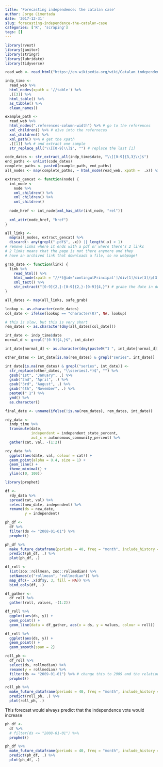 ---
title: 'Forecasting independence: the catalan case'
author: Jorge Cimentada
date: '2017-12-31'
slug: forecasting-independence-the-catalan-case
categories: ['R', 'scraping']
tags: []
---

```{r, message = FALSE, warning = FALSE}
library(rvest)
library(janitor)
library(stringr)
library(lubridate)
library(tidyverse)

read_web <- read_html("https://en.wikipedia.org/wiki/Catalan_independence_movement")

indp_time <-
  read_web %>%
  html_nodes(xpath = '//table') %>%
  .[[3]] %>%
  html_table() %>%
  as_tibble() %>%
  clean_names()

```

```{r}
example_path <-
  read_web %>%
  html_nodes(".references-column-width") %>% # go to the references
  xml_children() %>% # dive into the referneces
  xml_children() %>%
  xml_path() %>% # get the xpath
  .[[1]] %>% # and extract one sample
  str_replace_all("\\[[0-9]\\]$", "") # replace the last [1]
```

```{r}
code_dates <- str_extract_all(indp_time$date, "\\[[0-9]{3,3}\\]$")
end_paths <- unlist(code_dates)
complete_paths <- paste0(example_path, end_paths)
all_nodes <- map(complete_paths, ~ html_node(read_web, xpath =  .x)) %>% setNames(end_paths)
```

```{r}
extract_gencat <- function(node) {
  int_node <-
    node %>%
    xml_children() %>%
    xml_children() %>%
    xml_children()
  
  node_href <- int_node[xml_has_attr(int_node, "rel")]
  
  xml_attr(node_href, "href")
}

all_links <-
  map(all_nodes, extract_gencat) %>%
  discard(~ any(grepl(".pdf$", .x)) || length(.x) > 1)
# remove links where it ends with a pdf or where there's 2 links
# 2 links means that the page is not there anymore and they
# have an archived link that downloads a file, so no webpage!

grab_date <- function(link) {
  link %>%
    read_html() %>%
    html_node(xpath = "//*[@id='contingutPrincipal']/div[1]/div[3]/p[3]") %>%
    xml_text() %>%
    str_extract("[0-9]{2,}-[0-9]{2,}-[0-9]{4,}") # grabe the date in dd-mm-yyyy format
}

all_dates <- map(all_links, safe_grab)
```

```{r}
lookup <- as.character(code_dates)
col_date <- ifelse(lookup == "character(0)", NA, lookup)

# this is slow, but this is very short
rem_dates <- as.character(dmy(all_dates[col_date]))

int_date <- indp_time$date
normal_d <- grepl("[0-9]{4,}$", int_date)

int_date[normal_d] <- as.character(dmy(paste0("1 ", int_date[normal_d])))

other_dates <- int_date[is.na(rem_dates) & grepl("series", int_date)]

int_date[is.na(rem_dates) & grepl("series", int_date)] <- 
  str_replace(other_dates, "\\sseries(.*)$", "") %>%
  gsub("1st", "January", .) %>%
  gsub("2nd", "April", .) %>%
  gsub("3rd", "August", .) %>%
  gsub("4th", "November", .) %>%
  paste0(" 1") %>%
  ymd() %>%
  as.character()

final_date <- unname(ifelse(!is.na(rem_dates), rem_dates, int_date))
```

```{r}
rdy_data <-
  indp_time %>%
  transmute(date,
            independent = independent_state_percent,
            aut_c = autonomous_community_percent) %>%
  gather(cat, val, -(1:2))

rdy_data %>%
  ggplot(aes(date, val, colour = cat)) +
  geom_point(alpha = 0.4, size = 1) +
  geom_line() +
  theme_minimal() +
  ylim(c(0, 100))
```


```{r}
library(prophet)

df <-
  rdy_data %>%
  spread(cat, val) %>%
  select(new_date, independent) %>%
  rename(ds = new_date,
         y = independent)

ph_df <-
  df %>%
  filter(ds <= "2008-01-01") %>%
  prophet()

ph_df %>%
  make_future_dataframe(periods = 40, freq = "month", include_history = TRUE) %>%
  predict(ph_df, .) %>%
  plot(ph_df, .)
```

```{r}
df_roll <-
  list(zoo::rollmean, zoo::rollmedian) %>%
  setNames(c("rollmean", "rollmedian")) %>%
  map_dfc(~ .x(df$y, 3, fill = NA)) %>%
  bind_cols(df, .)

df_gather <-
  df_roll %>%
  gather(roll, values, -(1:2))

df_roll %>%
  ggplot(aes(ds, y)) +
  geom_point() +
  geom_line(data = df_gather, aes(x = ds, y = values, colour = roll))
```

```{r}
df_roll %>%
  ggplot(aes(ds, y)) +
  geom_point() +
  geom_smooth(span = 2)
```


```{r}
roll_ph <-
  df_roll %>%
  select(ds, rollmedian) %>%
  rename(y = rollmedian) %>%
  filter(ds <= "2009-01-01") %>% # change this to 2009 and the relationship dissapears
  prophet()

roll_ph %>%
  make_future_dataframe(periods = 40, freq = "month", include_history = TRUE) %>%
  predict(roll_ph, .) %>%
  plot(roll_ph, .)
```

This forecast would always predict that the independence vote would increase
```{r}
ph_df <-
  df %>%
  # filter(ds <= "2008-01-01") %>%
  prophet()

ph_df %>%
  make_future_dataframe(periods = 40, freq = "month", include_history = TRUE) %>%
  predict(ph_df, .) %>%
  plot(ph_df, .)
```

